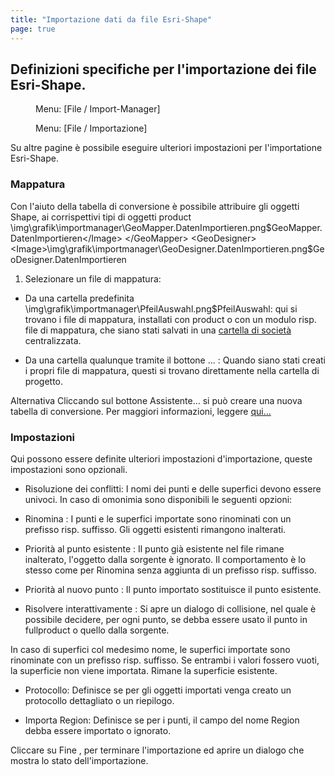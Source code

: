 ```yaml
---
title: "Importazione dati da file Esri-Shape"
page: true
---
```

## Definizioni specifiche per l&#39;importazione dei file Esri-Shape.
<GeoMapper> <Menu> Menu: [File / Import-Manager] </Menu> </GeoMapper><GeoDesigner> <Menu> Menu: [File / Importazione] </Menu> </GeoDesigner>

Su altre pagine &#232; possibile eseguire ulteriori impostazioni per l&#39;importatione Esri-Shape.

### Mappatura
Con l&#39;aiuto della tabella di conversione &#232; possibile attribuire gli oggetti Shape, ai corrispettivi tipi di oggetti  <Placeholder>product</Placeholder> 
<GeoMapper>
<Image>\img\grafik\importmanager\GeoMapper.DatenImportieren.png$GeoMapper.DatenImportieren</Image>
</GeoMapper>
<GeoDesigner>
<Image>\img\grafik\importmanager\GeoDesigner.DatenImportieren.png$GeoDesigner.DatenImportieren</Image>
</GeoDesigner>



1. Selezionare un file di mappatura:

- Da una cartella predefinita<Image>\img\grafik\importmanager\PfeilAuswahl.png$PfeilAuswahl</Image>: qui si trovano i file di mappatura, installati con <Placeholder>product</Placeholder> o con un modulo risp. file di mappatura, che siano stati salvati in una 
[cartella di societ&#224;](../datei/programm-einstellungen6)
 centralizzata.

- Da una cartella qualunque tramite il bottone <Border>...</Border> : Quando siano stati creati i propri file di mappatura, questi si trovano direttamente nella cartella di progetto.





Alternativa
 Cliccando sul bottone  <Border>Assistente...</Border>  si pu&#242; creare una nuova tabella di conversione. 
Per maggiori informazioni, leggere [qui...](../importmanager/shape)


### Impostazioni
Qui possono essere definite ulteriori impostazioni d&#39;importazione, queste impostazioni sono opzionali.

- <Bold> Risoluzione dei conflitti: </Bold> I nomi dei punti e delle superfici devono essere univoci. In caso di omonimia sono disponibili le seguenti opzioni:

- <Italic> Rinomina </Italic> : I punti e le superfici importate sono rinominati con un prefisso risp. suffisso. Gli oggetti esistenti rimangono inalterati.

- <Italic> Priorit&#224; al punto esistente </Italic> : Il punto gi&#224; esistente nel file rimane inalterato, l&#39;oggetto dalla sorgente &#232; ignorato. Il comportamento &#232; lo stesso come per <Italic> Rinomina </Italic>  senza aggiunta di un prefisso risp. suffisso.

- <Italic> Priorit&#224; al nuovo punto </Italic> : Il punto importato sostituisce il punto esistente.

- <Italic> Risolvere interattivamente </Italic> : Si apre un dialogo di collisione, nel quale &#232; possibile decidere, per ogni punto, se debba essere usato il punto in <Placeholder>fullproduct</Placeholder> o quello dalla sorgente. 





<Warning>
In caso di superfici col medesimo nome, le superfici importate sono rinominate con un prefisso risp. suffisso. Se entrambi i valori fossero vuoti, la superficie non viene importata. Rimane la superficie esistente.
</Warning>


- <Bold> Protocollo: </Bold>  Definisce se per gli oggetti importati venga creato un protocollo dettagliato o un riepilogo.

- <Bold> Importa Region: </Bold>  Definisce se per i punti, il campo del nome <Italic> Region </Italic>  debba essere importato o ignorato.




Cliccare su  <Border>Fine</Border> , per terminare l&#39;importazione ed aprire un dialogo che mostra lo stato dell&#39;importazione.